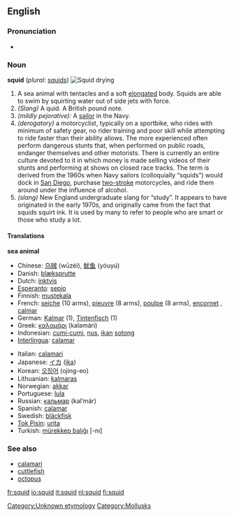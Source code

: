 {{see|SQUID}}
==English==

===Pronunciation===
{{wikipedia}}
*{{audio|en-us-squid.ogg|Audio (US)}}

===Noun===
'''squid''' (''plural:'' [[squids]])
[[Image:Iwami squid drying DSC01868.jpg|thumb|right|Squid drying]]

# A sea animal with tentacles and a soft [[elongate]]d body. Squids are able to swim by squirting water out of side jets with force.
# ''(Slang)'' A quid. A British pound note.
# ''(mildly pejorative):'' A [[sailor]] in the Navy.
# ''(derogatory)'' a motorcyclist, typically on a sportbike, who rides with minimum of safety gear, no rider training and poor skill while attempting to ride faster than their ability allows. The more experienced often perform dangerous stunts that, when performed on public roads, endanger themselves and other motorists. There is currently an entire culture devoted to it in which money is made selling videos of their stunts and performing at shows on closed race tracks. The term is derived from the 1960s when Navy sailors (colloquially “squids”) would dock in [[San Diego]], purchase [[two-stroke]] motorcycles, and ride them around under the influence of alcohol.
# ''(slang)'' New England undergraduate slang for “study”. It appears to have originated in the early 1970s, and originally came from the fact that squids squirt ink. It is used by many to refer to people who are smart or those who study a lot.

====Translations====
'''sea animal'''
{{top}}
*Chinese: [[乌贼]] (wūzéi), [[鱿鱼]] (yóuyú)
*Danish: [[blæksprutte]]
*Dutch: [[inktvis]]
*[[Esperanto]]: [[sepio]]
*Finnish: [[mustekala]]
*French: [[seiche]] {{f}} (10 arms), [[pieuvre]] {{f}} (8 arms), [[poulpe]] {{f}} (8 arms), [[encornet]] {{m}}, [[calmar]] {{m}}
*German: [[Kalmar]] {{m}} (1), [[Tintenfisch]] {{m}} (1)
*Greek: [[καλαμάρι]] (kalamári) {{n}}
*Indonesian: [[cumi-cumi]], [[nus]], [[ikan]] [[sotong]]
*[[Interlingua]]: [[calamar]]
{{mid}}
*Italian: [[calamari]]
*Japanese: [[イカ]] ([[ika]])
*Korean: [[오징어]] (ojing-eo)
*Lithuanian: [[kalmaras]] {{m}}
*Norwegian: [[akkar]]
*Portuguese: [[lula]] {{f}}
*Russian: [[кальмар]] (kal’már) {{m}}
*Spanish: [[calamar]] {{m}}
*Swedish: [[bläckfisk]]
*[[Tok Pisin]]: [[urita]]
*Turkish: [[mürekkep balıĝı]] [-nı]
{{bottom}}

===See also===
*[[calamari]]
*[[cuttlefish]]
*[[octopus]]

[[Category:Unknown etymology]]<!--SOED-->
[[Category:Mollusks]]

[[fr:squid]]
[[io:squid]]
[[it:squid]]
[[nl:squid]]
[[fi:squid]]
